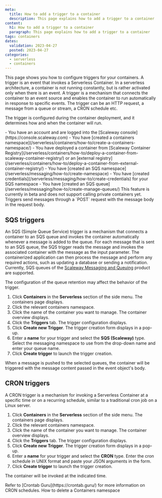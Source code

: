 ```yaml
---
meta:
  title: How to add a trigger to a container
  description: This page explains how to add a trigger to a container
content:
  h1: How to add a trigger to a container
  paragraph: This page explains how to add a trigger to a container
tags: containers
dates:
  validation: 2023-04-27
  posted: 2023-04-27
categories:
  - serverless
  - containers
---
```


This page shows you how to configure triggers for your containers. A trigger is an event that invokes a Serverless Container.
In a serverless architecture, a container is not running constantly, but is rather activated only when there is an event.
A trigger is a mechanism that connects the container to an event source and enables the container to run automatically in response to specific events.
The trigger can be an HTTP request, a message from a queue or stream, a CRON schedule etc.

The trigger is configured during the container deployment, and it determines how and when the container will run.

<Message type="requirement">
  - You have an account and are logged into the [Scaleway console](https://console.scaleway.com)
  - You have [created a containers namespace](/serverless/containers/how-to/create-a-containers-namespace/)
  - You have deployed a container from [Scaleway Container Registry](/serverless/containers/how-to/deploy-a-container-from-scaleway-container-registry/) or an [external registry](/serverless/containers/how-to/deploy-a-container-from-external-container-registry/)
  - You have [created an SQS namespace](/serverless/messaging/how-to/create-namespace)
  - You have [created credentials](/serverless/messaging/how-to/create-credentials) for your SQS namespace
  - You have [created an SQS queue](/serverless/messaging/how-to/create-manage-queues/)
</Message>

<Message type="important">
  This feature is currently in beta and does not support calling private containers yet.
</Message>

<Message type="note">
  Triggers send messages through a `POST` request with the message body in the request body.
</Message>

## SQS triggers

An SQS (Simple Queue Service) trigger is a mechanism that connects a container to an SQS queue and invokes the container automatically whenever a message is added to the queue.
For each message that is sent to an SQS queue, the SQS trigger reads the message and invokes the associated container with the message as the input parameter.
The containerized application can then process the message and perform any required actions, such as updating a database or sending a notification.
Currently, SQS queues of the [Scaleway Messaging and Queuing](/serverless/messaging/quickstart/) product are supported.

The configuration of the queue retention may affect the behavior of the trigger.

1. Click **Containers** in the **Serverless** section of the side menu. The containers page displays.
2. Click the relevant containers namespace.
3. Click the name of the container you want to manage. The container overview displays.
4. Click the **Triggers** tab. The trigger configuration displays.
5. Click **Create new Trigger**. The trigger creation form displays in a pop-up.
6. Enter a **name** for your trigger and select the **SQS (Scaleway)** type. Select the messaging namespace to use from the drop-down name and enter your queue name.
7. Click **Create trigger** to launch the trigger creation.

When a message is pushed to the selected queues, the container will be triggered with the message content passed in the event object's body.


## CRON triggers

A CRON trigger is a mechanism for invoking a Serverless Container at a specific time or on a recurring schedule, similar to a traditional cron job on a Linux server.

1. Click **Containers** in the **Serverless** section of the side menu. The containers page displays.
2. Click the relevant containers namespace.
3. Click the name of the container you want to manage. The container overview displays.
4. Click the **Triggers** tab. The trigger configuration displays.
5. Click **Create new Trigger**. The trigger creation form displays in a pop-up.
6. Enter a **name** for your trigger and select the **CRON** type. Enter the cron schedule in UNIX format and paste your JSON arguments in the form.
7. Click **Create trigger** to launch the trigger creation.

The container will be invoked at the indicated time.

<Message type="note">
    Refer to [Crontab Guru](https://crontab.guru/) for more information on CRON schedules.
</Message>

<Navigation>
  <PreviousButton to="/serverless/containers/how-to/delete-a-containers-namespace/">How to delete a Containers namespace</PreviousButton>
</Navigation>
